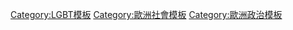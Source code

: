 {{歐洲題目
|name   = 歐洲LGBT權利
|state  = {{{state|autocollapse}}}
|prefix = LGBT權益
|image = [[File:Europe (orthographic projection).svg|150px|歐洲]]
}}<noinclude>
[[Category:LGBT模板]]
[[Category:歐洲社會模板]]
[[Category:歐洲政治模板]]
</noinclude>